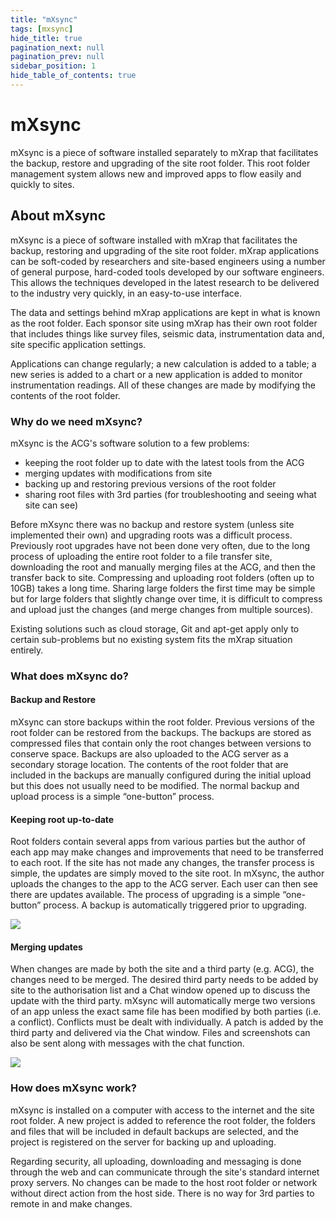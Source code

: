 ```yaml
---
title: "mXsync"
tags: [mxsync]
hide_title: true
pagination_next: null
pagination_prev: null
sidebar_position: 1
hide_table_of_contents: true
---
```



# <FaSync /> mXsync

mXsync is a piece of software installed separately to mXrap that facilitates the backup, restore and upgrading of the site root folder. This root folder management system allows new and improved apps to flow easily and quickly to sites.

## About mXsync

mXsync is a piece of software installed with mXrap that facilitates the backup, restoring and upgrading of the site root folder. mXrap applications can be soft-coded by researchers and site-based engineers using a number of general purpose, hard-coded tools developed by our software engineers. This allows the techniques developed in the latest research to be delivered to the industry very quickly, in an easy-to-use interface.

The data and settings behind mXrap applications are kept in what is known as the root folder. Each sponsor site using mXrap has their own root folder that includes things like survey files, seismic data, instrumentation data and, site specific application settings.

Applications can change regularly; a new calculation is added to a table; a new series is added to a chart or a new application is added to monitor instrumentation readings. All of these changes are made by modifying the contents of the root folder.

### Why do we need mXsync?

mXsync is the ACG's software solution to a few problems:

- keeping the root folder up to date with the latest tools from the ACG
- merging updates with modifications from site
- backing up and restoring previous versions of the root folder
- sharing root files with 3rd parties (for troubleshooting and seeing what site can see)

Before mXsync there was no backup and restore system (unless site implemented their own) and upgrading roots was a difficult process. Previously root upgrades have not been done very often, due to the long process of uploading the entire root folder to a file transfer site, downloading the root and manually merging files at the ACG, and then the transfer back to site. Compressing and uploading root folders (often up to 10GB) takes a long time. Sharing large folders the first time may be simple but for large folders that slightly change over time, it is difficult to compress and upload just the changes (and merge changes from multiple sources).

Existing solutions such as cloud storage, Git and apt-get apply only to certain sub-problems but no existing system fits the mXrap situation entirely.

### What does mXsync do?

#### Backup and Restore

mXsync can store backups within the root folder. Previous versions of the root folder can be restored from the backups. The backups are stored as compressed files that contain only the root changes between versions to conserve space. Backups are also uploaded to the ACG server as a secondary storage location. The contents of the root folder that are included in the backups are manually configured during the initial upload but this does not usually need to be modified. The normal backup and upload process is a simple “one-button” process.

#### Keeping root up-to-date

Root folders contain several apps from various parties but the author of each app may make changes and improvements that need to be transferred to each root. If the site has not made any changes, the transfer process is simple, the updates are simply moved to the site root. In mXsync, the author uploads the changes to the app to the ACG server. Each user can then see there are updates available. The process of upgrading is a simple “one-button” process. A backup is automatically triggered prior to upgrading.

![](/img/mXsync-updates.png)

#### Merging updates

When changes are made by both the site and a third party (e.g. ACG), the changes need to be merged. The desired third party needs to be added by site to the authorisation list and a Chat window opened up to discuss the update with the third party. mXsync will automatically merge two versions of an app unless the exact same file has been modified by both parties (i.e. a conflict). Conflicts must be dealt with individually. A patch is added by the third party and delivered via the Chat window. Files and screenshots can also be sent along with messages with the chat function.

![](/img/mXsync-merge.png)

### How does mXsync work?

mXsync is installed on a computer with access to the internet and the site root folder. A new project is added to reference the root folder, the folders and files that will be included in default backups are selected, and the project is registered on the server for backing up and uploading.

Regarding security, all uploading, downloading and messaging is done through the web and can communicate through the site's standard internet proxy servers. No changes can be made to the host root folder or network without direct action from the host side. There is no way for 3rd parties to remote in and make changes.

<DocCardList />
